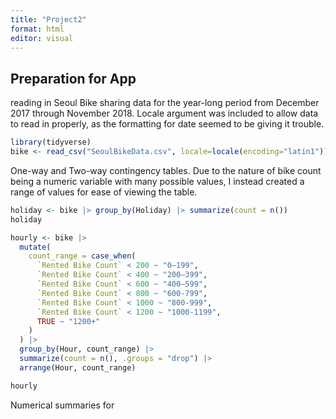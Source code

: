```yaml
---
title: "Project2"
format: html
editor: visual
---
```



## Preparation for App
reading in Seoul Bike sharing data for the year-long period from December 2017 through November 2018. Locale argument was included to allow data to read in properly, as the formatting for date seemed to be giving it trouble.
```r
library(tidyverse)
bike <- read_csv("SeoulBikeData.csv", locale=locale(encoding="latin1"))
```

One-way and Two-way contingency tables. Due to the nature of bike count being a numeric variable with many possible values, I instead created a range of values for ease of viewing the table.
```r
holiday <- bike |> group_by(Holiday) |> summarize(count = n())
holiday

hourly <- bike |>
  mutate(
    count_range = case_when(
      `Rented Bike Count` < 200 ~ "0–199",
      `Rented Bike Count` < 400 ~ "200–399",
      `Rented Bike Count` < 600 ~ "400–599",
      `Rented Bike Count` < 800 ~ "600-799",
      `Rented Bike Count` < 1000 ~ "800-999",
      `Rented Bike Count` < 1200 ~ "1000-1199", 
      TRUE ~ "1200+"
    )
  ) |>
  group_by(Hour, count_range) |>
  summarize(count = n(), .groups = "drop") |>
  arrange(Hour, count_range)

hourly
```

Numerical summaries for 
```r

```
